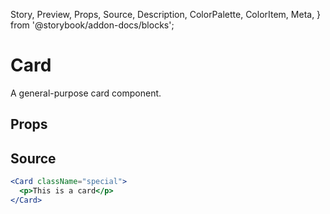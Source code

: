   Story,
  Preview,
  Props,
  Source,
  Description,
  ColorPalette,
  ColorItem,
  Meta,
} from '@storybook/addon-docs/blocks';

# Card

A general-purpose card component.

## Props

<Props of={Card} />

## Source

```jsx
<Card className="special">
  <p>This is a card</p>
</Card>
```

